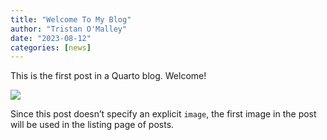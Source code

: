 ```yaml
---
title: "Welcome To My Blog"
author: "Tristan O'Malley"
date: "2023-08-12"
categories: [news]
---
```


This is the first post in a Quarto blog. Welcome!

![](thumbnail.jpg)

Since this post doesn't specify an explicit `image`, the first image in the post will be used in the listing page of posts.

